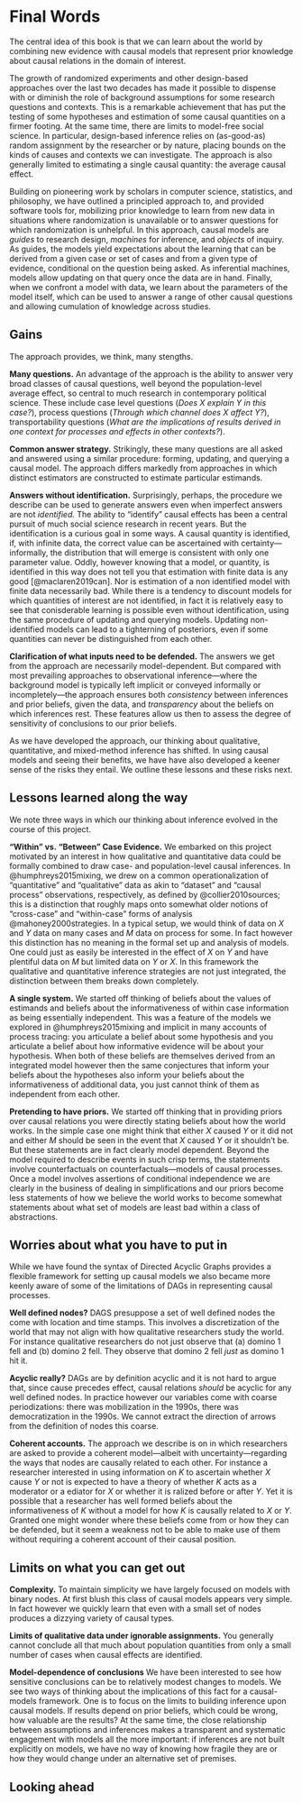 # Final Words

The central idea of this book is that we can learn about the world by combining new evidence with causal models that represent  prior  knowledge about causal relations in the domain of interest. 

<!-- many of the claims we want to make as social scientists require causal models that have sufficient complexity to be able to account for how and under what conditions causal relations play out.  -->

The growth of randomized experiments and other design-based approaches over the last two decades has made it possible to dispense with or diminish the role of background assumptions for some research questions and contexts. This is a remarkable achievement that has put the testing of some hypotheses and estimation of some causal quantities on a firmer footing. At the same time, there are limits to model-free social science. In particular, design-based inference relies on (as-good-as) random assignment by the researcher or by nature, placing bounds on the kinds of causes and contexts we can investigate. The approach is also generally limited to estimating a single causal quantity: the average causal effect.

Building on pioneering work by scholars in computer science, statistics, and philosophy, we have outlined a principled approach to, and provided software tools for, mobilizing prior knowledge to learn from new data in situations where randomization is unavailable or to answer questions for which randomization is unhelpful. In this approach, causal models are *guides* to research design, *machines* for inference, and *objects* of inquiry. As guides, the models yield expectations about the learning that can be derived from a given case or set of cases and from a given type of evidence, conditional on the question being asked. As inferential machines, models allow updating on that query once the data are in hand. Finally, when we confront a model with data, we learn about the parameters of the model itself, which can be used to answer a range of other causal questions and allowing cumulation of knowledge across studies.  

## Gains

The approach provides, we think, many stengths.

**Many questions.** An advantage of the approach is the ability to answer very broad classes of causal questions, well beyond the population-level average effect, so central to much research in contemporary political science. These include case level questions (*Does $X$ explain $Y$ in this case?*), process questions  (*Through which channel does $X$ affect  $Y$?*),
transportability questions (*What are the implications of results derived in one context for processes and effects in other contexts?*). 

**Common answer strategy.** Strikingly, these many questions are all asked and answered using a similar procedure: forming, updating, and querying a causal model. The approach differs markedly from approaches in which distinct estimators are constructed to estimate particular estimands.

**Answers without identification.** Surprisingly, perhaps, the procedure we describe can be used to generate answers even when imperfect answers are not *identified.* The ability to "identify" causal effects has been a central pursuit of much social science research in recent years. But the identification is a curious goal in some ways. A causal quantity is identified, if, with infinite data, the correct value can be ascertained with certainty---informally, the distribution that will emerge is consistent with only one parameter value. Oddly, however knowing that a model, or quantity, is identified in this way does not tell you that estimation with finite data is any good [@maclaren2019can]. Nor is estimation of a non identified model with finite data necessarily bad. While there is a tendency to discount models for which quantities of interest are not identified, in fact it is relatively easy to see that conisderable learning is possible even without identification, using the same procedure of updating and querying models. Updating non-identified models can lead to a tighterning of posteriors, even if some quantities can never be distinguished from each other.  


<!-- Using causal models also provides a clear *procedure* for drawing inferences. They clarify when different kinds of information will be informative for different estimands and they clarify what inferences you can draw.  -->

**Clarification of what inputs need to be defended.** The answers we get from the approach are necessarily model-dependent. But compared with most prevailing approaches to observational inference---where the background model is typically left implicit or conveyed informally or incompletely---the approach ensures both *consistency* between inferences and prior beliefs, given the data, and *transparency* about the beliefs on which inferences rest. These features allow us then to assess the degree of sensitivity of conclusions to our prior beliefs. 

<!-- While we have outlined a set of strategies for validating and selecting our models, the model-contingency of conclusions is an important and inescapable limitation of the framework.  -->

As we have developed the approach, our thinking about qualitative, quantitative, and mixed-method inference has shifted. In using causal models and seeing their benefits, we have have also developed a keener sense of the risks they entail. We outline these lessons and these risks next.   

## Lessons learned along the way

We note three ways in which our thinking about inference evolved in the course of this project.

**"Within" vs. "Between" Case Evidence.** We embarked on this project motivated by an interest in how qualitative and quantitative data could be formally combined to draw case- and population-level causal inferences. In @humphreys2015mixing, we drew on a common operationalization of "quantitative" and "qualitative" data as akin to "dataset" and "causal process" observations, respectively, as defined by @collier2010sources; this is a distinction that roughly maps onto somewhat older notions of "cross-case" and "within-case" forms of analysis @mahoney2000strategies. In a typical setup, we would think of data on $X$ and $Y$ data on many cases and $M$ data on process for some. In fact however this distinction has no meaning in the formal set up and analysis of models. One could just as easily be interested in the effect of $X$ on $Y$ and have plentiful data on $M$ but limited data on $Y$ or $X$. In this framework the qualitative and quantitative inference strategies are not just integrated, the distinction between them breaks down completely.

**A single system.** We started off thinking of beliefs about the values of estimands and beliefs about the informativeness of within case information as being essentially independent. This was a feature of the  models we explored in @humphreys2015mixing and implicit in many accounts of process tracing: you articulate a belief about some hypothesis  and you articulate a belief about how informative evidence will be about your hypothesis. When both of these beliefs are themselves derived from an integrated model however then the same conjectures that inform your beliefs about the hypotheses also inform your beliefs about the informativeness of additional data, you just cannot think of them as independent from each other.

**Pretending to have priors.** We started off thinking that in providing priors over causal relations you were directly stating beliefs about how the world works. In the simple case one might think that either $X$ caused $Y$ or it did not and either $M$ should be seen in the event that $X$ caused $Y$ or it shouldn't be.  But these statements are in fact clearly model dependent. Beyond the model required to describe events in such crisp terms, the statements involve counterfactuals on counterfactuals---models of causal processes. Once a model involves assertions of conditional independence we are clearly in the business of dealing in simplifications and our priors become less statements of how we believe the world works to become somewhat statements about what set of models are least bad within a class of abstractions.

## Worries about what you have to put in

While we have found the syntax of Directed Acyclic Graphs provides a flexible framework for setting up causal models we also became more keenly aware of some of the limitations of DAGs in representing causal processes. 

**Well defined nodes?** DAGS presuppose a set of well defined nodes the come with location and time stamps. This involves a discretization of the world that may not align with how qualitative researchers study the world. For instance qualitative researchers do not just observe that (a) domino 1 fell and (b) domino 2 fell. They observe that domino 2 fell *just* as domino 1 hit it. 

**Acyclic really?** DAGs are by definition acyclic and it is not hard to argue that, since cause precedes effect, causal relations *should* be acyclic for any well defined nodes. In practice however our variables come with coarse periodizations: there was mobilization in the 1990s, there was democratization in the 1990s. We cannot extract the direction of arrows from the definition of nodes this coarse. 

**Coherent accounts.** The approach we describe is on in which researchers are asked to provide a coherent model---albeit with uncertainty---regarding the ways that nodes are causally related to each other.  For instance a researcher interested in using information on $K$ to ascertain whether $X$ cause $Y$ or not is expected to have a theory of whether $K$ acts as a moderator or a ediator for $X$ or whether it is ralized before or after $Y$. Yet it is possible that a researcher has well formed beliefs about the informativeness of $K$ without a model for how $K$ is causally related to $X$ or $Y$. Granted one might wonder where these beliefs come from or how they can be  defended, but it seem a weakness not to be able to make use of them without requiring a coherent account of their causal position. 

## Limits on what you can get out

**Complexity.** To maintain simplicity we have largely focused on models with binary nodes. At first blush this class of causal models appears very simple. In fact however we quickly learn that even with a small set of nodes produces a dizzying variety of causal types.   

<!-- AJ: These next two points seem more like advantages to me. They are fundamental features of causal inference we can see more clearly if we use models, not limitations of the approach itself. No? Maybe we should have a section on that sort of thing: limits to causal inference uncovered by the approach. (I've added the model-dependence point.)-->


**Limits of qualitative data under ignorable assignments.** You generally cannot conclude all that much about population quantities from only a small number of cases when causal effects are identified. 

**Model-dependence of conclusions** We have been interested to see how sensitive conclusions can be to relatively modest changes to models. We see two ways of thinking about the implications of this fact for a causal-models framework. One is to focus on the limits to building inference upon causal models. If results depend on prior beliefs, which could be wrong, how valuable are the results? At the same time, the close relationship between assumptions and inferences makes a transparent and systematic engagement with models all the more important: if inferences are not built explicitly on models, we have no way of knowing how fragile they are or how they would change under an alternative set of premises.


## Looking ahead
